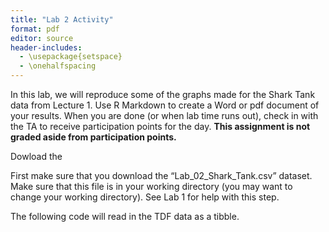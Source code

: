 ```yaml
---
title: "Lab 2 Activity"
format: pdf
editor: source
header-includes:
  - \usepackage{setspace}
  - \onehalfspacing
---
```


In this lab, we will reproduce some of the graphs made for the Shark Tank data from Lecture 1. Use R Markdown to create a Word or pdf document of your results. When you are done (or when lab time runs out), check in with the TA to receive participation points for the day. **This assignment is not graded aside from participation points.**


Dowload the 

First make sure that you download the "Lab_02_Shark_Tank.csv" dataset. Make sure that this file is in your working directory (you may want to change your working directory). See Lab 1 for help with this step. 

The following code will read in the TDF data as a tibble.


